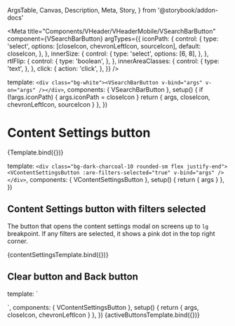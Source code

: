   ArgsTable,
  Canvas,
  Description,
  Meta,
  Story,
} from '@storybook/addon-docs'


<Meta
  title="Components/VHeader/VHeaderMobile/VSearchBarButton"
  component={VSearchBarButton}
  argTypes={{
    iconPath: {
      control: {
        type: 'select',
        options: [closeIcon, chevronLeftIcon, sourceIcon],
        default: closeIcon,
      },
    },
    innerSize: {
      control: {
        type: 'select',
        options: [6, 8],
      },
    },
    rtlFlip: {
      control: {
        type: 'boolean',
      },
    },
    innerAreaClasses: {
      control: {
        type: 'text',
      },
    },
    click: {
      action: 'click',
    },
  }}
/>

  template: `<div class="bg-white"><VSearchBarButton v-bind="args" v-on="args" /></div>`,
  components: { VSearchBarButton },
  setup() {
    if (!args.iconPath) {
      args.iconPath = closeIcon
    }
    return { args, closeIcon, chevronLeftIcon, sourceIcon }
  },
})

# Content Settings button

<Description of={VSearchBarButton} />

<ArgsTable of={VSearchBarButton} />

<Canvas>
  <Story name="Default">{Template.bind({})}</Story>
</Canvas>

  template: `
    <div class="bg-dark-charcoal-10 rounded-sm flex justify-end">
    <VContentSettingsButton :are-filters-selected="true" v-bind="args" />
    </div>
  `,
  components: { VContentSettingsButton },
  setup() {
    return { args }
  },
})

## Content Settings button with filters selected

The button that opens the content settings modal on screens up to `lg` breakpoint.
If any filters are selected, it shows a pink dot in the top right corner.

<Canvas>
  <Story name="Content Settings Button with filters selected">
    {contentSettingsTemplate.bind({})}
  </Story>
</Canvas>

## Clear button and Back button

  template: `<div class="wrapper rounded-sm bg-white flex justify-between ring ring-pink">
  <VSearchBarButton
    :icon-path="chevronLeftIcon"
    :inner-size="8"
    :aria-label="$t('header.back-button')"
    inner-area-classes="hover:bg-dark-charcoal hover:text-white"
    :rtl-flip="true"
  />
  <VSearchBarButton
    :icon-path="closeIcon"
    :aria-label="$t('browse-page.search-form.clear')"
    inner-area-classes="bg-white hover:bg-dark-charcoal-10"
  />
</div>`,
  components: { VContentSettingsButton },
  setup() {
    return { args, closeIcon, chevronLeftIcon }
  },
})

<Canvas>
  <Story name="Clear and Back Buttons">{activeButtonsTemplate.bind({})}</Story>
</Canvas>
